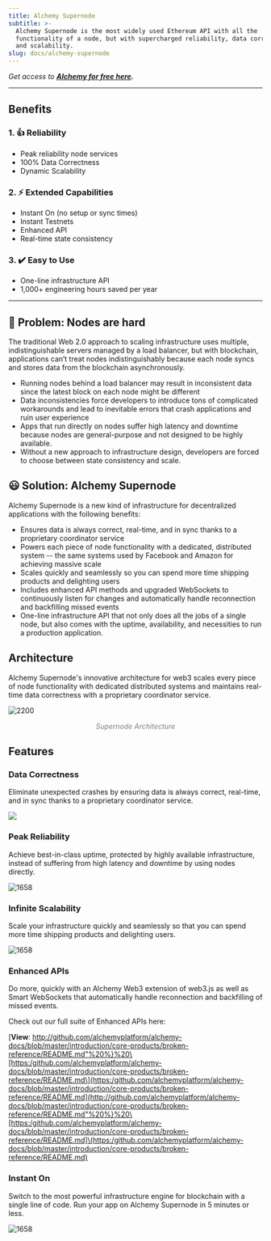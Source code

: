 ```yaml
---
title: Alchemy Supernode
subtitle: >-
  Alchemy Supernode is the most widely used Ethereum API with all the
  functionality of a node, but with supercharged reliability, data correctness,
  and scalability.
slug: docs/alchemy-supernode
---
```



*Get access to* [***Alchemy for free here***](https://alchemy.com/?r=affiliate:e68b2f77-7fc7-4ef7-8e9c-cdfea869b9b5)***.***

***

## Benefits

### 1. 👍 Reliability

* Peak reliability node services
* 100% Data Correctness
* Dynamic Scalability

### 2. ⚡ Extended Capabilities

* Instant On (no setup or sync times)
* Instant Testnets
* Enhanced API
* Real-time state consistency

### 3. ✔️ Easy to Use

* One-line infrastructure API
* 1,000+ engineering hours saved per year

***

## 🥱 Problem: Nodes are hard

The traditional Web 2.0 approach to scaling infrastructure uses multiple, indistinguishable servers managed by a load balancer, but with blockchain, applications can’t treat nodes indistinguishably because each node syncs and stores data from the blockchain asynchronously.

* Running nodes behind a load balancer may result in inconsistent data since the latest block on each node might be different
* Data inconsistencies force developers to introduce tons of complicated workarounds and lead to inevitable errors that crash applications and ruin user experience
* Apps that run directly on nodes suffer high latency and downtime because nodes are general-purpose and not designed to be highly available.
* Without a new approach to infrastructure design, developers are forced to choose between state consistency and scale.

## 😃 Solution: Alchemy Supernode

Alchemy Supernode is a new kind of infrastructure for decentralized applications with the following benefits:

* Ensures data is always correct, real-time, and in sync thanks to a proprietary coordinator service
* Powers each piece of node functionality with a dedicated, distributed system -- the same systems used by Facebook and Amazon for achieving massive scale
* Scales quickly and seamlessly so you can spend more time shipping products and delighting users
* Includes enhanced API methods and upgraded WebSockets to continuously listen for changes and automatically handle reconnection and backfilling missed events
* One-line infrastructure API that not only does all the jobs of a single node, but also comes with the uptime, availability, and necessities to run a production application.

## Architecture

Alchemy Supernode's innovative architecture for web3 scales every piece of node functionality with dedicated distributed systems and maintains real-time data correctness with a proprietary coordinator service.

![2200](/images/66f6e2d-supernode_architecture_.png "supernode architecture .png")
<div align="center" style="color: gray; font-style: italic;">Supernode Architecture</div> 

## Features

### Data Correctness

Eliminate unexpected crashes by ensuring data is always correct, real-time, and in sync thanks to a proprietary coordinator service.

![](https://uploads-ssl.webflow.com/5e9dcb2947627d36765ceee7/5f2a1001e4061b01c4ceb5f9_Supernode%20-%20Data%20Co%20animation%203.gif)

### Peak Reliability

Achieve best-in-class uptime, protected by highly available infrastructure, instead of suffering from high latency and downtime by using nodes directly.

![1658](/images/10c7560-supernode_uptime.png "supernode uptime.png")

### Infinite Scalability

Scale your infrastructure quickly and seamlessly so that you can spend more time shipping products and delighting users.

![1658](/images/797a40d-supernode_scalability.png "supernode scalability.png")

### Enhanced APIs

Do more, quickly with an Alchemy Web3 extension of web3.js as well as Smart WebSockets that automatically handle reconnection and backfilling of missed events.

Check out our full suite of Enhanced APIs here:

<Card> 

  [**View**: http://github.com/alchemyplatform/alchemy-docs/blob/master/introduction/core-products/broken-reference/README.md"%20%}%20\[https:/github.com/alchemyplatform/alchemy-docs/blob/master/introduction/core-products/broken-reference/README.md\](https:/github.com/alchemyplatform/alchemy-docs/blob/master/introduction/core-products/broken-reference/README.md](http://github.com/alchemyplatform/alchemy-docs/blob/master/introduction/core-products/broken-reference/README.md"%20%}%20\[https:/github.com/alchemyplatform/alchemy-docs/blob/master/introduction/core-products/broken-reference/README.md]\(https:/github.com/alchemyplatform/alchemy-docs/blob/master/introduction/core-products/broken-reference/README.md)

</Card>


### Instant On

Switch to the most powerful infrastructure engine for blockchain with a single line of code. Run your app on Alchemy Supernode in 5 minutes or less.

![1658](/images/6cb2bb5-supernode_instant_on.png "supernode instant on.png")
